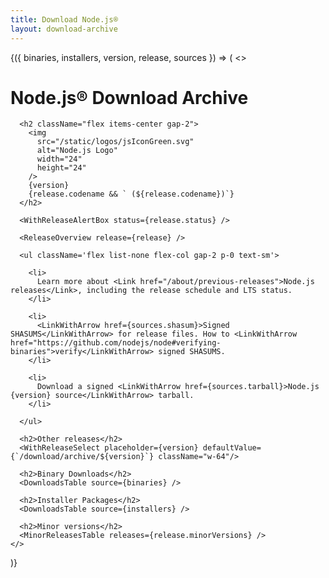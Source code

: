 ```yaml
---
title: Download Node.js®
layout: download-archive
---
```


<WithDownloadArchive>
  {({ binaries, installers, version, release, sources }) => (
    <>
      <h1>Node.js® Download Archive</h1>

      <h2 className="flex items-center gap-2">
        <img
          src="/static/logos/jsIconGreen.svg"
          alt="Node.js Logo"
          width="24"
          height="24"
        />
        {version}
        {release.codename && ` (${release.codename})`}
      </h2>

      <WithReleaseAlertBox status={release.status} />

      <ReleaseOverview release={release} />

      <ul className='flex list-none flex-col gap-2 p-0 text-sm'>

        <li>
          Learn more about <Link href="/about/previous-releases">Node.js releases</Link>, including the release schedule and LTS status.
        </li>

        <li>
          <LinkWithArrow href={sources.shasum}>Signed SHASUMS</LinkWithArrow> for release files. How to <LinkWithArrow href="https://github.com/nodejs/node#verifying-binaries">verify</LinkWithArrow> signed SHASUMS.
        </li>

        <li>
          Download a signed <LinkWithArrow href={sources.tarball}>Node.js {version} source</LinkWithArrow> tarball.
        </li>

      </ul>

      <h2>Other releases</h2>
      <WithReleaseSelect placeholder={version} defaultValue={`/download/archive/${version}`} className="w-64"/>

      <h2>Binary Downloads</h2>
      <DownloadsTable source={binaries} />

      <h2>Installer Packages</h2>
      <DownloadsTable source={installers} />

      <h2>Minor versions</h2>
      <MinorReleasesTable releases={release.minorVersions} />
    </>

)}

</WithDownloadArchive>
